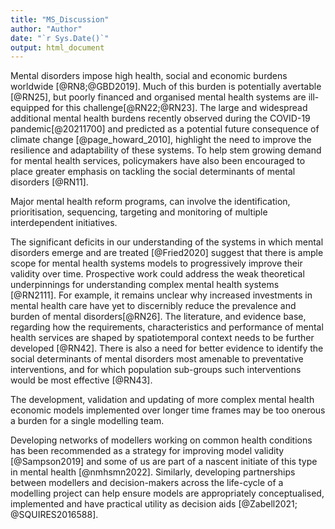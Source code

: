 ```yaml
---
title: "MS_Discussion"
author: "Author"
date: "`r Sys.Date()`"
output: html_document
---
```


<!-- MH systems design is not a pharma led project - less concerns about commercial ownership -->

<!-- greater use of these types of models may require adaptation on the part of funders, modellers and decision-makers. T -->

<!-- Link to Wagstaff - Demand forecasting, valuation of health and healthcare, economic evaluation, utility mapping?? -->

<!-- # Motivation -->

<!-- ## Why develop OSHEMs in mental health -->

Mental disorders impose high health, social and economic burdens worldwide [@RN8;@GBD2019]. Much of this burden is potentially avertable [@RN25], but poorly financed and organised mental health systems are ill-equipped for this challenge[@RN22;@RN23]. The large and widespread additional mental health burdens recently observed during the COVID-19 pandemic[@20211700] and predicted as a potential future consequence of climate change [@page_howard_2010], highlight the need to improve the resilience and adaptability of these systems. To help stem growing demand for mental health services, policymakers have also been encouraged to place greater emphasis on tackling the social determinants of mental disorders [@RN11]. 

Major mental health reform programs, <!-- such as those currently being implemented in Victoria, Australia [@VicRC2021],  -->can involve the identification, prioritisation, sequencing, targeting and monitoring of multiple interdependent initiatives. 

The significant deficits in our understanding of the systems in which mental disorders emerge and are treated [@Fried2020] suggest that there is ample scope for mental health systems models to progressively improve their validity over time. Prospective work could address the weak theoretical underpinnings for understanding complex mental health systems [@RN2111]. For example, it remains unclear why increased investments in mental health care have yet to discernibly reduce the prevalence and burden of mental disorders[@RN26].  The  literature, and evidence base, regarding how the requirements, characteristics and performance of mental health services are shaped by spatiotemporal context needs to be further developed [@RN42]. There is also a need for better evidence to identify the social determinants of mental disorders most amenable to preventative interventions, and for which population sub-groups such interventions would be most effective [@RN43]. 

The development, validation and updating of more complex mental health economic models implemented over longer time frames may be too onerous a burden for a single modelling team. 

Developing networks of modellers working on common health conditions has been recommended as a strategy for improving model validity [@Sampson2019] and some of us are part of a nascent initiate of this type in mental health [@nmhsmn2022]. 
<!-- Add ref to NMHSMN in Australia --> Similarly, developing partnerships between modellers and decision-makers across the life-cycle of a modelling project can help ensure models are appropriately conceptualised, implemented and have practical utility as decision aids [@Zabell2021; @SQUIRES2016588].
